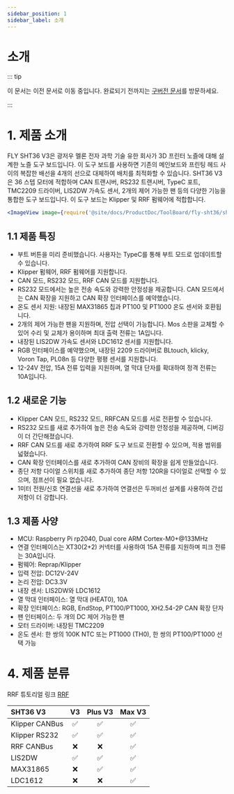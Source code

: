 ```yaml
---
sidebar_position: 1
sidebar_label: 소개
---
```


# 소개

::: tip

이 문서는 이전 문서로 이동 중입니다. 완료되기 전까지는 [구버전 문서](https://mellow.klipper.cn/#/)를 방문하세요.

:::

# 1. 제품 소개

FLY SHT36 V3은 광저우 멜론 전자 과학 기술 유한 회사가 3D 프린터 노즐에 대해 설계한 노즐 도구 보드입니다. 이 도구 보드를 사용하면 기존의 메인보드와 프린팅 헤드 사이의 복잡한 배선을 4개의 선으로 대체하여 배치를 최적화할 수 있습니다. SHT36 V3은 36 스텝 모터에 적합하며 CAN 트랜시버, RS232 트랜시버, TypeC 포트, TMC2209 드라이버, LIS2DW 가속도 센서, 2개의 제어 가능한 팬 등의 다양한 기능을 통합한 도구 보드입니다. 이 도구 보드는 Klipper 및 RRF 펌웨어에 적합합니다.

```jsx
<ImageView image={require('@site/docs/ProductDoc/ToolBoard/fly-sht36/sht36_v3/img/sht36.webp').default} size="100%" align="center" />
```

## 1.1 제품 특징

* 부트 버튼을 미리 준비했습니다. 사용자는 TypeC를 통해 부트 모드로 업데이트할 수 있습니다.
* Klipper 펌웨어, RRF 펌웨어를 지원합니다.
* CAN 모드, RS232 모드, RRF CAN 모드를 지원합니다.
* RS232 모드에서는 높은 전송 속도와 강력한 안정성을 제공합니다. CAN 모드에서는 CAN 확장을 지원하고 CAN 확장 인터페이스를 예약했습니다.
* 온도 센서 지원: 내장된 MAX31865 칩과 PT100 및 PT1000 온도 센서와 호환됩니다.
* 2개의 제어 가능한 팬을 지원하며, 전압 선택이 가능합니다. Mos 소판을 교체할 수 있어 수리 및 교체가 용이하며 최대 출력 전류는 1A입니다.
* 내장된 LIS2DW 가속도 센서와 LDC1612 센서를 지원합니다.
* RGB 인터페이스를 예약했으며, 내장된 2209 드라이버로 BLtouch, klicky, Voron Tap, PL08n 등 다양한 평평 센서를 지원합니다.
* 12-24V 전압, 15A 전류 입력을 지원하며, 열 막대 단자를 확대하여 정격 전류는 10A입니다.

## 1.2 새로운 기능

* Klipper CAN 모드, RS232 모드, RRFCAN 모드를 서로 전환할 수 있습니다.
* RS232 모드를 새로 추가하여 높은 전송 속도와 강력한 안정성을 제공하며, 디버깅이 더 간단해졌습니다.
* RRF CAN 모드를 새로 추가하여 RRF 도구 보드로 전환할 수 있으며, 적용 범위를 넓혔습니다.
* CAN 확장 인터페이스를 새로 추가하여 CAN 장비의 확장을 쉽게 만들었습니다.
* 종단 저항 다이얼 스위치를 새로 추가하여 종단 저항 120R을 다이얼로 선택할 수 있으며, 점프선이 필요 없습니다.
* 1미터 전원/신호 연결선을 새로 추가하여 연결선은 두꺼비선 설계를 사용하여 간섭 저항이 더 강합니다.

## 1.3 제품 사양

* MCU: Raspberry Pi rp2040, Dual core ARM Cortex-M0+@133MHz
* 연결 인터페이스는 XT30(2+2) 커넥터를 사용하여 15A 전류를 지원하며 피크 전류는 30A입니다.
* 펌웨어: Reprap/Klipper
* 입력 전압: DC12V-24V
* 논리 전압: DC3.3V
* 내장 센서: LIS2DW와 LDC1612
* 열 막대 인터페이스: 열 막대 (HEAT0), 10A
* 확장 인터페이스: RGB, EndStop, PT100/PT1000, XH2.54-2P CAN 확장 단자
* 팬 인터페이스: 두 개의 DC 제어 가능한 팬
* 모터 드라이버: 내장된 TMC2209
* 온도 센서: 한 쌍의 100K NTC 또는 PT1000 (TH0), 한 쌍의 PT100/PT1000 선택 가능

# 4. 제품 분류

RRF 튜토리얼 링크 [RRF](https://teamgloomy.github.io/fly_rrf_36_general.html)

| SHT36 V3       |          V3          |       Plus V3        |        Max V3        |
| :------------- | :------------------: | :------------------: | :------------------: |
| Klipper CANBus |  :white_check_mark:  |  :white_check_mark:  |  :white_check_mark:  |
| Klipper RS232  |  :white_check_mark:  |  :white_check_mark:  |  :white_check_mark:  |
| RRF CANBus     |         :x:          |         :x:          |  :white_check_mark:  |
| LIS2DW         |  :white_check_mark:  |  :white_check_mark:  |  :white_check_mark:  |
| MAX31865       |         :x:          |  :white_check_mark:  |  :white_check_mark:  |
| LDC1612        |         :x:          |         :x:          |  :white_check_mark:  |